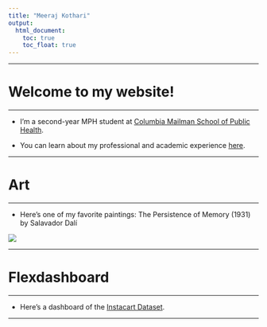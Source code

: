 ```yaml
---
title: "Meeraj Kothari"
output: 
  html_document:
    toc: true
    toc_float: true
---
```


---

# Welcome to my website! 

---

* I'm a second-year MPH student at [Columbia Mailman School of Public Health](https://www.mailman.columbia.edu). 

* You can learn about my professional and academic experience [here](about.html).

---

# Art

---

* Here's one of my favorite paintings: The Persistence of Memory (1931) by Salavador Dalí

<img src="images/dali.jpg">

---

# Flexdashboard

---

* Here's a dashboard of the [Instacart Dataset](dash.html). 

---